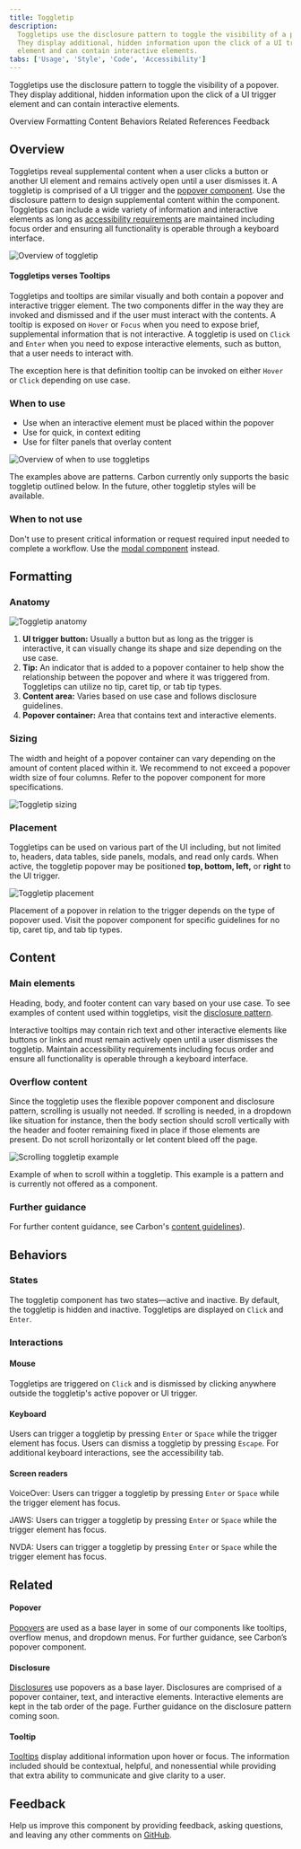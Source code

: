 ```yaml
---
title: Toggletip
description:
  Toggletips use the disclosure pattern to toggle the visibility of a popover.
  They display additional, hidden information upon the click of a UI trigger
  element and can contain interactive elements.
tabs: ['Usage', 'Style', 'Code', 'Accessibility']
---
```


<PageDescription>

Toggletips use the disclosure pattern to toggle the visibility of a popover.
They display additional, hidden information upon the click of a UI trigger
element and can contain interactive elements.

</PageDescription>

<AnchorLinks>

<AnchorLink>Overview</AnchorLink>
<AnchorLink>Formatting</AnchorLink>
<AnchorLink>Content</AnchorLink>
<AnchorLink>Behaviors</AnchorLink>
<AnchorLink>Related</AnchorLink>
<AnchorLink>References</AnchorLink>
<AnchorLink>Feedback</AnchorLink>

</AnchorLinks>

## Overview

Toggletips reveal supplemental content when a user clicks a button or another UI
element and remains actively open until a user dismisses it. A toggletip is
comprised of a UI trigger and the
[popover component](/components/popover/usage/). Use the disclosure pattern to
design supplemental content within the component. Toggletips can include a wide
variety of information and interactive elements as long as
[accessibility requirements](https://www.ibm.com/able/requirements/requirements/)
are maintained including focus order and ensuring all functionality is operable
through a keyboard interface.

<Row>
<Column colLg={8}>

![Overview of toggletip](images/toggle-tip-usage-1.png)

</Column>
</Row>

#### Toggletips verses Tooltips

Toggletips and tooltips are similar visually and both contain a popover and
interactive trigger element. The two components differ in the way they are
invoked and dismissed and if the user must interact with the contents. A tooltip
is exposed on `Hover` or `Focus` when you need to expose brief, supplemental
information that is not interactive. A toggletip is used on `Click` and `Enter`
when you need to expose interactive elements, such as button, that a user needs
to interact with.

The exception here is that definition tooltip can be invoked on either `Hover`
or `Click` depending on use case.

### When to use

- Use when an interactive element must be placed within the popover
- Use for quick, in context editing
- Use for filter panels that overlay content

<Row>
<Column colLg={8}>

![Overview of when to use toggletips](images/toggle-tip-usage-2.png)

</Column>
</Row>

<Caption>
  The examples above are patterns. Carbon currently only supports the basic
  toggletip outlined below. In the future, other toggletip styles will be
  available.
</Caption>

### When to not use

Don't use to present critical information or request required input needed to
complete a workflow. Use the [modal component](/components/modal/usage/)
instead.

## Formatting

### Anatomy

<Row>
<Column colLg={8}>

![Toggletip anatomy](images/toggle-tip-usage-4.png)

</Column>
</Row>

1. **UI trigger button:** Usually a button but as long as the trigger is
   interactive, it can visually change its shape and size depending on the use
   case.
2. **Tip:** An indicator that is added to a popover container to help show the
   relationship between the popover and where it was triggered from. Toggletips
   can utilize no tip, caret tip, or tab tip types.
3. **Content area:** Varies based on use case and follows disclosure guidelines.
4. **Popover container:** Area that contains text and interactive elements.

### Sizing

The width and height of a popover container can vary depending on the amount of
content placed within it. We recommend to not exceed a popover width size of
four columns. Refer to the popover component for more specifications.

<Row>
<Column colLg={8}>

![Toggletip sizing](images/toggle-tip-usage-5.png)

</Column>
</Row>

### Placement

Toggletips can be used on various part of the UI including, but not limited to,
headers, data tables, side panels, modals, and read only cards. When active, the
toggletip popover may be positioned **top, bottom, left,** or **right** to the
UI trigger.

<Row>
<Column colLg={8}>

![Toggletip placement](images/toggle-tip-usage-6.png)

</Column>
</Row>

Placement of a popover in relation to the trigger depends on the type of popover
used. Visit the popover component for specific guidelines for no tip, caret tip,
and tab tip types.

## Content

### Main elements

Heading, body, and footer content can vary based on your use case. To see
examples of content used within toggletips, visit the
[disclosure pattern](/patterns/disclosures-pattern/).

Interactive tooltips may contain rich text and other interactive elements like
buttons or links and must remain actively open until a user dismisses the
toggletip. Maintain accessibility requirements including focus order and ensure
all functionality is operable through a keyboard interface.

### Overflow content

Since the toggletip uses the flexible popover component and disclosure pattern,
scrolling is usually not needed. If scrolling is needed, in a dropdown like
situation for instance, then the body section should scroll vertically with the
header and footer remaining fixed in place if those elements are present. Do not
scroll horizontally or let content bleed off the page.

<Row>
<Column colLg={8}>

![Scrolling toggletip example](images/toggle-tip-usage-8.png)

</Column>
</Row>

<Caption>
  Example of when to scroll within a toggletip. This example is a pattern and is
  currently not offered as a component.
</Caption>

### Further guidance

For further content guidance, see Carbon's
[content guidelines](/guidelines/content/general)).

## Behaviors

### States

The toggletip component has two states—active and inactive. By default, the
toggletip is hidden and inactive. Toggletips are displayed on `Click` and
`Enter`.

### Interactions

#### Mouse

Toggletips are triggered on `Click` and is dismissed by clicking anywhere
outside the toggletip's active popover or UI trigger.

#### Keyboard

Users can trigger a toggletip by pressing `Enter` or `Space` while the trigger
element has focus. Users can dismiss a toggletip by pressing `Escape`. For
additional keyboard interactions, see the accessibility tab.

#### Screen readers

VoiceOver: Users can trigger a toggletip by pressing `Enter` or `Space` while
the trigger element has focus.

JAWS: Users can trigger a toggletip by pressing `Enter` or `Space` while the
trigger element has focus.

NVDA: Users can trigger a toggletip by pressing `Enter` or `Space` while the
trigger element has focus.

## Related

#### Popover

[Popovers](/components/popover/usage/) are used as a base layer in some of our
components like tooltips, overflow menus, and dropdown menus. For further
guidance, see Carbon’s popover component.

#### Disclosure

[Disclosures](/patterns/disclosures-pattern/) use popovers as a base layer.
Disclosures are comprised of a popover container, text, and interactive
elements. Interactive elements are kept in the tab order of the page. Further
guidance on the disclosure pattern coming soon.

#### Tooltip

[Tooltips](/components/tooltip/usage/) display additional information upon hover
or focus. The information included should be contextual, helpful, and
nonessential while providing that extra ability to communicate and give clarity
to a user.

## Feedback

Help us improve this component by providing feedback, asking questions, and
leaving any other comments on
[GitHub](https://github.com/carbon-design-system/carbon-website/issues/new?assignees=&labels=feedback&template=feedback.md).
